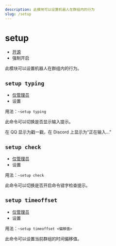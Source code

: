 ```yaml
---
description: 此模块可以设置机器人在群组内的行为
slug: /setup
---
```


# setup

-   [开源](/docs/help/faq#为什么有些模块没有开源)
-   强制开启

此模块可以设置机器人在群组内的行为。

## `setup typing`

-   [仅管理员](permissions)
-   设置

用法：`~setup typing`

此命令可以切换是否显示输入提示。

在 QQ 显示为戳一戳，在 Discord 上显示为“正在输入...”

## `setup check`

-   [仅管理员](permissions)
-   设置

用法：`~setup check`

此命令可以切换是否开启命令错字检查提示。

## `setup timeoffset`

-   [仅管理员](permissions)
-   设置

用法：`~setup timeoffset <偏移值>`

此命令可以设置当前群组的时间偏移值。
